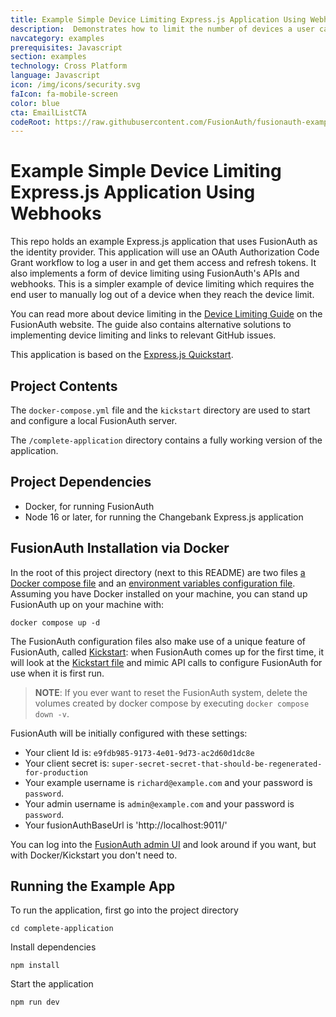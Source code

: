 ```yaml
---
title: Example Simple Device Limiting Express.js Application Using Webhooks
description:  Demonstrates how to limit the number of devices a user can simultaneously log in from, asking them to sign out from an existing session in order to continue
navcategory: examples
prerequisites: Javascript
section: examples
technology: Cross Platform
language: Javascript
icon: /img/icons/security.svg
faIcon: fa-mobile-screen
color: blue
cta: EmailListCTA
codeRoot: https://raw.githubusercontent.com/FusionAuth/fusionauth-example-device-limit-simple/main
---
```


# Example Simple Device Limiting Express.js Application Using Webhooks

This repo holds an example Express.js application that uses FusionAuth as the identity provider. 
This application will use an OAuth Authorization Code Grant workflow to log a user in and 
get them access and refresh tokens. It also implements a form of device limiting using FusionAuth's APIs and webhooks. This is a simpler example of device limiting which requires the end user to manually log out of a device when they reach the device limit.

You can read more about device limiting in the [Device Limiting Guide](https://fusionauth.io/docs/extend/examples/device-limiting) on the FusionAuth website. The guide also contains alternative solutions to implementing device limiting and links to relevant GitHub issues.

This application is based on the [Express.js Quickstart](https://fusionauth.io/docs/quickstarts/quickstart-javascript-express-web/).

## Project Contents

The `docker-compose.yml` file and the `kickstart` directory are used to start and configure a local FusionAuth server.

The `/complete-application` directory contains a fully working version of the application.

## Project Dependencies
* Docker, for running FusionAuth
* Node 16 or later, for running the Changebank Express.js application

## FusionAuth Installation via Docker

In the root of this project directory (next to this README) are two files [a Docker compose file](./docker-compose.yml) and an [environment variables configuration file](./.env). Assuming you have Docker installed on your machine, you can stand up FusionAuth up on your machine with:

```
docker compose up -d
```

The FusionAuth configuration files also make use of a unique feature of FusionAuth, called [Kickstart](https://fusionauth.io/docs/v1/tech/installation-guide/kickstart): when FusionAuth comes up for the first time, it will look at the [Kickstart file](./kickstart/kickstart.json) and mimic API calls to configure FusionAuth for use when it is first run. 

> **NOTE**: If you ever want to reset the FusionAuth system, delete the volumes created by docker compose by executing `docker compose down -v`. 

FusionAuth will be initially configured with these settings:

* Your client Id is: `e9fdb985-9173-4e01-9d73-ac2d60d1dc8e`
* Your client secret is: `super-secret-secret-that-should-be-regenerated-for-production`
* Your example username is `richard@example.com` and your password is `password`.
* Your admin username is `admin@example.com` and your password is `password`.
* Your fusionAuthBaseUrl is 'http://localhost:9011/'

You can log into the [FusionAuth admin UI](http://localhost:9011/admin) and look around if you want, but with Docker/Kickstart you don't need to.

## Running the Example App
To run the application, first go into the project directory

```shell
cd complete-application
```

Install dependencies

```shell
npm install
```

Start the application

```shell
npm run dev
```
